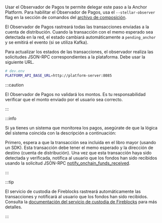 Usar el Observador de Pagos te permite delegar este paso a la Anchor Platform. Para habilitar el Observador de Pagos, usa el `--stellar-observer` flag en la sección de comandos del [archivo de composición](../../getting-started.mdx#configuration).

El Observador de Pagos rastreará todas las transacciones enviadas a la cuenta de distribución. Cuando la transacción con el memo esperado sea detectada en la red, el estado cambiará automáticamente a `pending_anchor` y se emitirá el evento (si se utiliza Kafka).

Para actualizar los estados de las transacciones, el observador realiza las solicitudes JSON-RPC correspondientes a la plataforma. Debe usar la siguiente URL.

<CodeExample>

```bash
# dev.env
PLATFORM_API_BASE_URL=http://platform-server:8085
```

</CodeExample>

:::caution

El Observador de Pagos no validará los montos. Es tu responsabilidad verificar que el monto enviado por el usuario sea correcto.

:::

:::info

Si ya tienes un sistema que monitorea los pagos, asegúrate de que la lógica del sistema coincida con la descripción a continuación:

Primero, espera a que la transacción sea incluida en el libro mayor (usando un SDK). Esta transacción debe tener el memo esperado y la dirección de destino (cuenta de distribución). Una vez que esta transacción haya sido detectada y verificada, notifica al usuario que los fondos han sido recibidos usando la solicitud JSON-RPC [notify_onchain_funds_received](#funds-received-1).

:::

:::tip

El servicio de custodia de Fireblocks rastreará automáticamente las transacciones y notificará al usuario que los fondos han sido recibidos. Consulta la [documentación del servicio de custodia de Fireblocks][fireblocks] para más detalles.

:::

[fireblocks]: ../../custody-services/fireblocks/README.mdx
